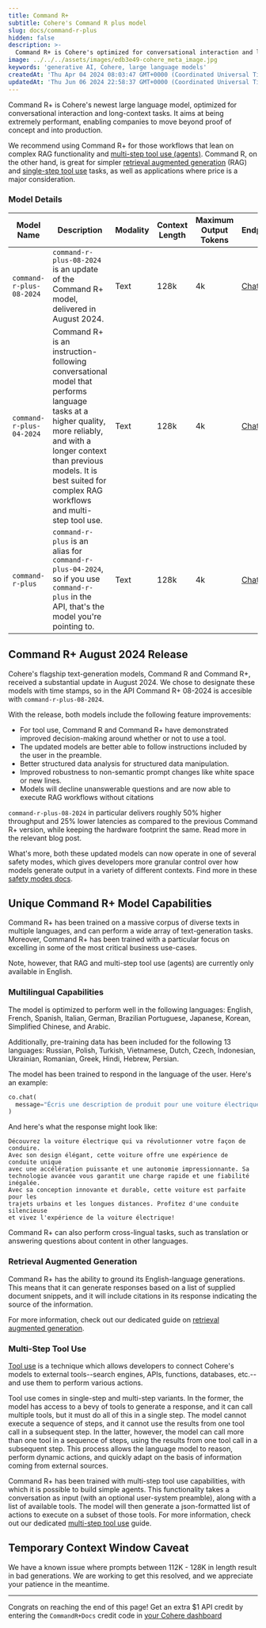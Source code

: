 ```yaml
---
title: Command R+
subtitle: Cohere's Command R plus model
slug: docs/command-r-plus
hidden: false
description: >-
  Command R+ is Cohere's optimized for conversational interaction and long-context tasks, best suited for complex RAG workflows and multi-step tool use.
image: ../../../assets/images/edb3e49-cohere_meta_image.jpg
keywords: 'generative AI, Cohere, large language models'
createdAt: 'Thu Apr 04 2024 08:03:47 GMT+0000 (Coordinated Universal Time)'
updatedAt: 'Thu Jun 06 2024 22:58:37 GMT+0000 (Coordinated Universal Time)'
---
```



Command R+ is Cohere's newest large language model, optimized for conversational interaction and long-context tasks. It aims at being extremely performant, enabling companies to move beyond proof of concept and into production.

We recommend using Command R+ for those workflows that lean on complex RAG functionality and [multi-step tool use (agents)](/docs/multi-hop-tool-use). Command R, on the other hand, is great for simpler [retrieval augmented generation](/docs/retrieval-augmented-generation-rag) (RAG) and [single-step tool use](/docs/tool-use) tasks, as well as applications where price is a major consideration.

### Model Details
| Model Name               | Description                                                                                                                                                                                                                                         | Modality             | Context Length | Maximum Output Tokens | Endpoints              |
|--------------------------|-----------------------------------------------------------------------------------------------------------------------------------------------------------------------------------------------------------------------------------------------------|----------------------|----------------|-----------------------|------------------------|
| `command-r-plus-08-2024` | `command-r-plus-08-2024` is an update of the Command R+ model, delivered in August 2024.                                                                                                                                                            | Text                 | 128k           | 4k                    | [Chat](/reference/chat)|
| `command-r-plus-04-2024` | Command R+ is an instruction-following conversational model that performs language tasks at a higher quality, more reliably, and with a longer context than previous models. It is best suited for complex RAG workflows and multi-step tool use.   | Text                 | 128k           | 4k                    | [Chat](/reference/chat)|
| `command-r-plus`         | `command-r-plus` is an alias for `command-r-plus-04-2024`, so if you use `command-r-plus` in the API, that's the model you're pointing to.                                                                                                          | Text                 | 128k           | 4k                    | [Chat](/reference/chat)|

## Command R+ August 2024 Release
Cohere's flagship text-generation models, Command R and Command R+, received a substantial update in August 2024. We chose to designate these models with time stamps, so in the API Command R+ 08-2024 is accesible with `command-r-plus-08-2024`.

With the release, both models include the following feature improvements:
- For tool use, Command R and Command R+ have demonstrated improved decision-making around whether or not to use a tool.
- The updated models are better able to follow instructions included by the user in the preamble.
- Better structured data analysis for structured data manipulation. 
- Improved robustness to non-semantic prompt changes like white space or new lines.
- Models will decline unanswerable questions and are now able to execute RAG workflows without citations

`command-r-plus-08-2024` in particular delivers roughly 50% higher throughput and 25% lower latencies as compared to the previous Command R+ version, while keeping the hardware footprint the same. Read more in the relevant blog post. 

What's more, both these updated models can now operate in one of several safety modes, which gives developers more granular control over how models generate output in a variety of different contexts. Find more in these [safety modes docs](https://docs.cohere.com/docs/safety-modes).


## Unique Command R+ Model Capabilities

Command R+ has been trained on a massive corpus of diverse texts in multiple languages, and can perform a wide array of text-generation tasks. Moreover, Command R+ has been trained with a particular focus on excelling in some of the most critical business use-cases.

Note, however, that RAG and multi-step tool use (agents) are currently only available in English.

### Multilingual Capabilities

The model is optimized to perform well in the following languages: English, French, Spanish, Italian, German, Brazilian Portuguese, Japanese, Korean, Simplified Chinese, and Arabic. 

Additionally, pre-training data has been included for the following 13 languages: Russian, Polish, Turkish, Vietnamese, Dutch, Czech, Indonesian, Ukrainian, Romanian, Greek, Hindi, Hebrew, Persian.

The model has been trained to respond in the language of the user. Here's an example:

```python PYTHON
co.chat(
  message="Écris une description de produit pour une voiture électrique en 50 à 75 mots"
)
```

And here's what the response might look like:

```text TEXT
Découvrez la voiture électrique qui va révolutionner votre façon de conduire.
Avec son design élégant, cette voiture offre une expérience de conduite unique
avec une accélération puissante et une autonomie impressionnante. Sa
technologie avancée vous garantit une charge rapide et une fiabilité inégalée.
Avec sa conception innovante et durable, cette voiture est parfaite pour les 
trajets urbains et les longues distances. Profitez d'une conduite silencieuse
et vivez l'expérience de la voiture électrique!
```

Command R+ can also perform cross-lingual tasks, such as translation or answering questions about content in other languages.

### Retrieval Augmented Generation

Command R+ has the ability to ground its English-language generations. This means that it can generate responses based on a list of supplied document snippets, and it will include citations in its response indicating the source of the information.

For more information, check out our dedicated guide on [retrieval augmented generation](/docs/retrieval-augmented-generation-rag).

### Multi-Step Tool Use

[Tool use](/docs/tool-use) is a technique which allows developers to connect Cohere's models to external tools--search engines, APIs, functions, databases, etc.--and use them to perform various actions.

Tool use comes in single-step and multi-step variants. In the former, the model has access to a bevy of tools to generate a response, and it can call multiple tools, but it must do all of this in a single step. The model cannot execute a sequence of steps, and it cannot use the results from one tool call in a subsequent step. In the latter, however, the model can call more than one tool in a sequence of steps, using the results from one tool call in a subsequent step. This process allows the language model to reason, perform dynamic actions, and quickly adapt on the basis of information coming from external sources.

Command R+ has been trained with multi-step tool use capabilities, with which it is possible to build simple agents. This functionality takes a conversation as input (with an optional user-system preamble), along with a list of available tools. The model will then generate a json-formatted list of actions to execute on a subset of those tools. For more information, check out our dedicated [multi-step tool use](/docs/multi-hop-tool-use) guide.

## Temporary Context Window Caveat

We have a known issue where prompts between 112K - 128K in length result in bad generations. We are working to get this resolved, and we appreciate your patience in the meantime.

---
Congrats on reaching the end of this page! Get an extra $1 API credit by entering the `CommandR+Docs` credit code in [your Cohere dashboard](https://dashboard.cohere.com/billing?tab=payment)
